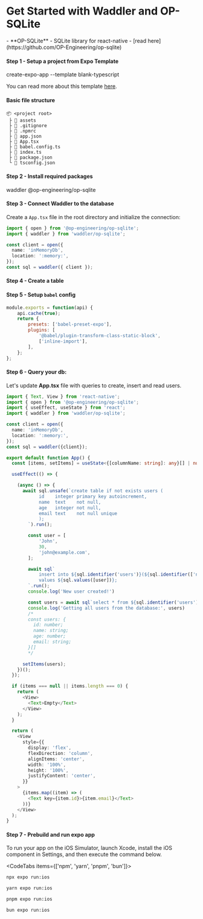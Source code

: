 
<Breadcrumbs/>

# Get Started with Waddler and OP-SQLite

<Prerequisites>  
  - **OP-SQLite** - SQLite library for react-native - [read here](https://github.com/OP-Engineering/op-sqlite)
</Prerequisites>


#### Step 1 - Setup a project from Expo Template
<Npx>
create-expo-app --template blank-typescript
</Npx>

You can read more about this template [here](https://docs.expo.dev/more/create-expo/#create-a-new-project).

#### Basic file structure

```plaintext
📦 <project root>
 ├ 📂 assets
 ├ 📜 .gitignore
 ├ 📜 .npmrc
 ├ 📜 app.json
 ├ 📜 App.tsx
 ├ 📜 babel.config.ts
 ├ 📜 index.ts
 ├ 📜 package.json
 └ 📜 tsconfig.json
```

#### Step 2 - Install required packages
<Npm>
  waddler @op-engineering/op-sqlite
</Npm>

#### Step 3 - Connect Waddler to the database

Create a `App.tsx` file in the root directory and initialize the connection:

```ts
import { open } from '@op-engineering/op-sqlite';
import { waddler } from 'waddler/op-sqlite';

const client = open({
  name: 'inMemoryDb',
  location: ':memory:',
});
const sql = waddler({ client });
```

#### Step 4 - Create a table

<CreateTable/>

#### Step 5 - Setup `babel` config
```js copy filename="babel.config.js"
module.exports = function(api) {
	api.cache(true);
	return {
		presets: ['babel-preset-expo'],
		plugins: [
			'@babel/plugin-transform-class-static-block',
			['inline-import'],
		],
	};
};
```

#### Step 6 - Query your db:

Let's update **App.tsx** file with queries to create, insert and read users.

```ts copy
import { Text, View } from 'react-native';
import { open } from '@op-engineering/op-sqlite';
import { useEffect, useState } from 'react';
import { waddler } from 'waddler/op-sqlite';

const client = open({
  name: 'inMemoryDb',
  location: ':memory:',
});
const sql = waddler({client});

export default function App() {
  const [items, setItems] = useState<{[columnName: string]: any}[] | null>(null);

  useEffect(() => {

    (async () => {
      await sql.unsafe(`create table if not exists users (
	    	id    integer primary key autoincrement,
	    	name  text    not null,
	    	age   integer not null,
	    	email text    not null unique
	    	);
	  	`).run();

	    const user = [
	    	'John',
	    	30,
	    	'john@example.com',
	  	];

	  	await sql`
	    	insert into ${sql.identifier('users')}(${sql.identifier(['name', 'age', 'email'])}) 
	      	values ${sql.values([user])};
	  	`.run();
	  	console.log('New user created!')

	  	const users = await sql`select * from ${sql.identifier('users')};`.all();
	  	console.log('Getting all users from the database:', users)
	  	/*
	  	const users: {
	  	  id: number;
	  	  name: string;
	  	  age: number;
	  	  email: string;
	  	}[]
	  	*/

      setItems(users);
    })();
  });

  if (items === null || items.length === 0) {
    return (
      <View>
        <Text>Empty</Text>
      </View>
    );
  }

  return (
    <View
      style={{
        display: 'flex',
        flexDirection: 'column',
        alignItems: 'center',
        width: '100%',
        height: '100%',
        justifyContent: 'center',
      }}
    >
      {items.map((item) => (
        <Text key={item.id}>{item.email}</Text>
      ))}
    </View>
  );
}
```

#### Step 7 - Prebuild and run expo app

<Callout title='tips'>
To run your app on the iOS Simulator, launch Xcode, install the iOS component in Settings, and then execute the command below.
</Callout>

<CodeTabs items={['npm', 'yarn', 'pnpm', 'bun']}>
```bash copy
npx expo run:ios
```
```bash copy
yarn expo run:ios
```
```bash copy
pnpm expo run:ios
```
```bash copy
bun expo run:ios
```
</CodeTabs>